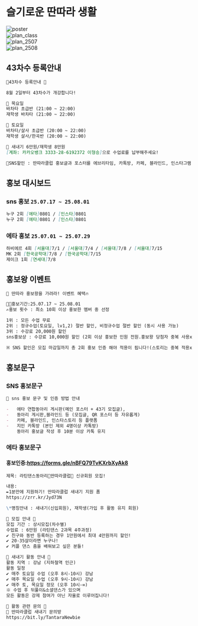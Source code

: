 

# 슬기로운 딴따라 생활

<div class="grid grid-cols-4 gap-4 p-4">
    <div class="">
        <img src={poster.src} alt="poster" />
    </div>
    <div class="">
        <img src={plan_class.src} alt="plan_class" />
    </div>
    <div class="">
        <img src={plan_2507.src} alt="plan_2507" />
    </div>
    <div class="">
        <img src={plan_2508.src} alt="plan_2508" />
    </div>
    
</div>

## 43차수 등록안내

```markdown
🕺43차수 등록안내 💃

8월 2일부터 43차수가 개강합니다!

🌟 목요일
바차타 초급반 (21:00 ~ 22:00)
재학생 바차타 (21:00 ~ 22:00)

🌟 토요일
바차타/살사 초급반 (20:00 ~ 22:00)
재학생 살사/한곡반 (20:00 ~ 22:00)

🌟 새내기 6만원/재학생 8만원
[계좌: 카카오뱅크 3333-28-6192372 이형승]으로 수업료를 납부해주세요!

🌟SNS할인 : 딴따라클럽 홍보글과 포스터를 에브리타임, 카톡방, 카페, 블라인드, 인스타그램 스토리(1회만 가능) 등 홍보 인증 시 할인 (최소 2회)
```

## 홍보 대시보드


### sns 홍보 `25.07.17 ~ 25.08.01`

```markdown
누구 2회 [에타]0801 / [인스타]0801
누구 2회 [에타]0801 / [인스타]0801
```


### 에타 홍보 `25.07.01 ~ 25.07.29`

```markdown
하비에르 4회 [서울대]7/1 / [서울대]7/4 / [서울대]7/8 / [서울대]7/15
MK 2회 [한국공학대]7/8 / [한국공학대]7/15
제이크 1회 [연세대]7/8
```


## 홍보왕 이벤트

```markdown
📢 딴따라 홍보왕을 가려라! 이벤트 혜택🔥

🏃🏻홍보기간:25.07.17 ~ 25.08.01
✍️홍보 횟수 : 최소 10회 이상 홍보한 멤버 중 선정

1위 : 모든 수업 무료
2위 : 정규수업(토요일, lv1,2) 절반 할인, 비정규수업 절반 할인 (동시 사용 가능)
3위 : 수강료 20,000원 할인
sns홍보상 : 수강료 10,000원 할인 (2회 이상 홍보한 인원 전원.홍보왕 당첨자 중복 사용x)

※ SNS 할인은 모집 마감일까지 총 2회 홍보 인증 해야 적용이 됩니다!(스토리는 중복 적용x.최대 1회)
```

## 홍보문구

### SNS 홍보문구

```markdown
🌟 sns 홍보 문구 및 인증 방법 안내

-   에타 연합동아리 게시판(메인 포스터 + 43기 모집글),
-   동아리 게시판,블라인드 등 (모집글, QR 포스터 등 자유롭게)
-   카페, 블라인드, 인스타스토리 등 플랫폼
-   지인 카톡방 (본인 제외 4명이상 카톡방)
    동아리 홍보글 작성 후 10분 이상 카톡 유지
```

### 에타 홍보문구
#### 홍보인증:https://forms.gle/nBFQ79TvKXrbXyAk8

```markdown
제목: 라틴댄스동아리💃딴따라클럽🕺 신규회원 모집!

내용:
✒1분만에 지원하기! 딴따라클럽 새내기 지원 폼
https://zrr.kr/Jyd73N

\*명칭안내 : 새내기(신입회원), 재학생(가입 후 활동 유지 회원)

🌟 모집 안내 🌟
모집 기간 : 상시모집(차수별)
수업료 : 6만원 (라틴댄스 2과목 4주과정)
✔ 친구와 동반 등록하는 경우 1만원에서 최대 4만원까지 할인!
✔ 20-35살이라면 누구나!
✔ 커플 댄스 춤을 배워보고 싶은 분들!

🌟 새내기 활동 안내 🌟
활동 지역 : 강남 (지하철역 인근)
활동 일정
✔ 매주 토요일 수업 (오후 8시-10시) 강남
✔ 매주 목요일 수업 (오후 9시-10시) 강남
✔ 매주 토, 목요일 정모 (오후 10시-∞)
※ 수업 후 뒤풀이&소셜댄스가 있으며
모든 활동은 강제 참여가 아닌 자율로 이루어집니다!

🌟 활동 관련 문의 🌟
💬 딴따라클럽 새내기 문의방
https://bit.ly/TantaraNewbie
```
